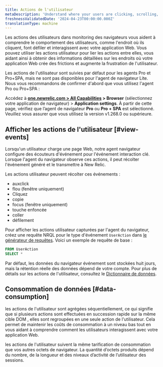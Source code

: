 ```yaml
---
title: Actions de l'utilisateur
metaDescription: 'Understand where your users are clicking, scrolling, and interacting with your web app using user actions in New Relic Browser.'
freshnessValidatedDate: '2024-04-23T00:00:00.000Z'
translationType: machine
---
```


Les actions des utilisateurs dans monitoring des navigateurs vous aident à comprendre le comportement des utilisateurs, comme l&apos;endroit où ils cliquent, font défiler et interagissent avec votre application Web. Vous pouvez utiliser les actions utilisateur pour lier les actions entre elles, vous aidant ainsi à obtenir des informations détaillées sur les endroits où votre application Web crée des frictions et augmente la frustration de l&apos;utilisateur.

Les actions de l&apos;utilisateur sont suivies par défaut pour les agents Pro et Pro+SPA, mais ne sont pas disponibles pour l&apos;agent de navigateur Lite. Nous vous recommandons de confirmer d&apos;abord que vous utilisez l&apos;agent Pro ou Pro+SPA :

Accédez à <DNT>**[one.newrelic.com &gt; All Capabilities](https://one.newrelic.com/all-capabilities) &gt; Browser**</DNT> (sélectionnez votre application de navigateur) &gt; <DNT>**Application settings**</DNT>. À partir de cette page, vérifiez que l’agent de navigateur <DNT>**Pro**</DNT> ou <DNT>**Pro + SPA**</DNT> est sélectionné. Veuillez vous assurer que vous utilisez la version v1.268.0 ou supérieure.

## Afficher les actions de l&apos;utilisateur [#view-events]

Lorsqu&apos;un utilisateur charge une page Web, notre agent navigateur configure des écouteurs d&apos;événement pour l&apos;événement interaction clé. Lorsque l&apos;agent du navigateur observe ces actions, il peut récolter l&apos;événement généré et le transmettre à New Relic.

Les actions utilisateur peuvent récolter ces événements :

* auxclick
* flou (fenêtre uniquement)
* Cliquez
* copie
* focus (fenêtre uniquement)
* touche enfoncée
* coller
* défilement

Pour afficher les actions utilisateur capturées par l&apos;agent du navigateur, créez une requête NRQL pour le type d&apos;événement `UserAction` dans [le générateur de requêtes](/docs/query-your-data/explore-query-data/query-builder/introduction-query-builder/). Voici un exemple de requête de base :

```sql
FROM UserAction 
SELECT *
```

Par défaut, les données du navigateur événement sont stockées huit jours, mais la rétention réelle des données dépend de votre compte. Pour plus de détails sur les actions de l&apos;utilisateur, consultez le [Dictionnaire de données](/attribute-dictionary/).

## Consommation de données [#data-consumption]

les actions de l&apos;utilisateur sont agrégées séquentiellement, ce qui signifie que si plusieurs actions sont effectuées en succession rapide sur la même cible DOM , elles sont regroupées en une seule action de l&apos;utilisateur. Cela permet de maintenir les coûts de consommation à un niveau bas tout en vous aidant à comprendre comment les utilisateurs interagissent avec votre application Web.

les actions de l&apos;utilisateur suivent la même tarification de consommation que vos autres octets de navigateur. La quantité d’octets produits dépend du nombre, de la longueur et des niveaux d’activité de l’utilisateur des sessions.